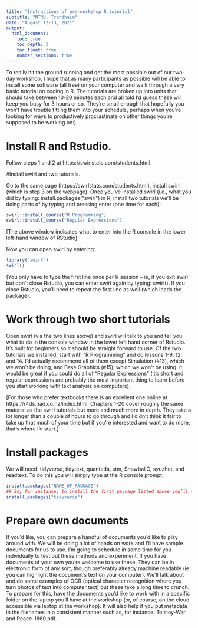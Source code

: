 ---
title: "Instructions of pre-workshop R tutorial"
subtitle: "NTNU, Trondheim"
date: "August 12-13, 2021"
output: 
  html_document:
    toc: true
    toc_depth: 3
    toc_float: true
    number_sections: true
---

To really hit the ground running and get the most possible out of our two-day workshop, I hope that as many participants as possible will be able to install some software (all free) on your computer and walk through a very basic tutorial on coding in R. The tutorials are broken up into units that should take between 10-20 minutes each and all told I’d guess these will keep you busy for 3 hours or so. They’re small enough that hopefully you won’t have trouble fitting them into your schedule, perhaps when you’re looking for ways to productively procrastinate on other things you’re supposed to be working on:). 

# Install R and Rstudio. 

Follow steps 1 and 2 at https://swirlstats.com/students.html. 

#Install swirl and two tutorials. 

Go to the same page (https://swirlstats.com/students.html), install swirl (which is step 3 on the webpage). Once you’ve installed swirl (i.e., what you did by typing: install.packages("swirl") in R, install two tutorials we’ll be doing parts of by typing and pressing enter (one time for each):
```{r, eval=FALSE}
swirl::install_course("R Programming")
swirl::install_course("Regular Expressions")
```
[The above window indicates what to enter into the R console in the lower left-hand window of RStudio]

Now you can open swirl by entering: 
```{r, eval=FALSE}
library("swirl")
swirl()
```
(You only have to type the first line once per R session – ie, if you exit swirl but don’t close Rstudio, you can enter swirl again by typing: swirl(). If you close Rstudio, you’ll need to repeat the first line as well (which loads the package). 

# Work through two short tutorials 

Open swirl (via the two lines above) and swirl will talk to you and tell you what to do in the console window in the lower left hand corner of Rstudio. It’s built for beginners so it should be straight forward to use. Of the two tutorials we installed, start with “R Programming” and do lessons 1-9, 12, and 14. I’d actually recommend all of them except Simulation (#13), which we won’t be doing, and Base Graphics (#15), which we won’t be using. It would be great if you could do all of “Regular Expressions” (it’s short and regular expressions are probably the most important thing to learn before you start working with text analysis on computers). 

[For those who prefer textbooks there is an excellent one online at https://r4ds.had.co.nz/index.html. Chapters 1-20 cover roughly the same material as the swirl tutorials but more and much more in depth. They take a lot longer than a couple of hours to go through and I didn’t think it fair to take up that much of your time but if you’re interested and want to do more, that’s where I’d start.] 

# Install packages 

We will need: tidyverse, tidytext, quanteda, stm, SnowballC, syuzhet, and readtext. To do this you will simply type at the R console prompt: 

```{r, eval=FALSE}
install.packages("NAME_OF_PACKAGE")
## So, for instance, to install the first package listed above you’ll type: 
install.packages("tidyverse")
```

# Prepare own documents 

If you’d like, you can prepare a handful of documents you’d like to play around with. We will be doing a lot of hands on work and I’ll have sample documents for us to use. I’m going to schedule in some time for you individually to test out these methods and experiment. If you have documents of your own you're welcome to use these. They can be in electronic form of any sort, though preferably already machine readable (ie you can highlight the document's text on your computer). We'll talk about and do some examples of OCR (optical character recognition where you turn photos of text into computer text) but these take a long time to crunch. To prepare for this, have the documents you’d like to work with in a specific folder on the laptop you’ll have at the workshop (or, of course, on the cloud accessible via laptop at the workshop). It will also help if you put metadata in the filenames in a consistent manner such as, for instance: Tolstoy-War and Peace-1869.pdf.
